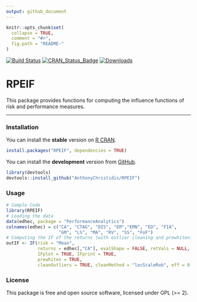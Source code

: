 ```yaml
---
output: github_document
---
```


```r
knitr::opts_chunk$set(
  collapse = TRUE,
  comment = "#>",
  fig.path = "README-"
)
```

[![Build Status](https://travis-ci.org/AnthonyChristidis/RPEIF.svg?branch=master)](https://travis-ci.com/AnthonyChristidis/RPEIF) [![CRAN\_Status\_Badge](http://www.r-pkg.org/badges/version/RPEIF)](https://cran.r-project.org/package=RPEIF) [![Downloads](http://cranlogs.r-pkg.org/badges/RPEIF)](https://cran.r-project.org/package=RPEIF)

RPEIF
======

This package provides functions for computing the influence functions of risk and performance measures.

------------------------------------------------------------------------

### Installation

You can install the **stable** version on [R CRAN](https://cran.r-project.org/package=RPEIF).

```r
install.packages("RPEIF", dependencies = TRUE)
```

You can install the **development** version from [GitHub](https://github.com/AnthonyChristidis/RPEIF).

``` r
library(devtools) 
devtools::install_github("AnthonyChristidis/RPEIF")
```

### Usage

``` r
# Sample Code
library(RPEIF)
# Loading the data
data(edhec, package = "PerformanceAnalytics")
colnames(edhec) = c("CA", "CTAG", "DIS", "EM","EMN", "ED", "FIA",
                    "GM", "LS", "MA", "RV", "SS", "FoF")
# Computing the IF of the returns (with outlier cleaning and prewhitening)
outIF <- IF(risk = "Mean",
            returns = edhec[,"CA"], evalShape = FALSE, retVals = NULL, nuisPars = NULL,
            IFplot = TRUE, IFprint = TRUE,
            prewhiten = TRUE,
            cleanOutliers = TRUE, cleanMethod = "locScaleRob", eff = 0.99)
```

### License

This package is free and open source software, licensed under GPL (&gt;= 2).